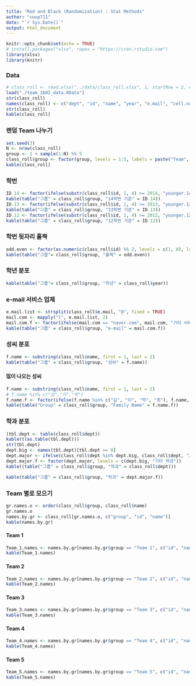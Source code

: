 ```yaml
---
title: "Red and Black (Randomization) : Stat Methods"
author: "coop711"
date: "`r Sys.Date()`"
output: html_document
---
```


```r
knitr::opts_chunk$set(echo = TRUE)
# install.packages("xlsx", repos = "https://cran.rstudio.com")
library(xlsx)
library(knitr)
```

### Data

```r
# class_roll <- read.xlsx("../data/class_roll.xlsx", 1, startRow = 2, endRow = 23, colIndex = c(3:7, 9), colClasses = rep("character", 6), stringsAsFactors = FALSE)
load("./team_1602_data.RData")
str(class_roll)
names(class_roll) <- c("dept", "id", "name", "year", "e.mail", "cell.no")
str(class_roll)
kable(class_roll)
```

### 랜덤 Team 나누기
```r
set.seed(3)
N <- nrow(class_roll)
group <- 1 + sample(1:N) %% 5
class_roll$group <- factor(group, levels = 1:5, labels = paste("Team", 1:5))
kable(class_roll)
```

### 학번

```r
ID.14 <- factor(ifelse(substr(class_roll$id, 1, 4) >= 2014, "younger.14", "older.14"), levels=c("younger.14", "older.14"), labels = c("14학번 이후", "13학번 이전"))
kable(table("그룹" = class_roll$group, "14학번 기준" = ID.14))
ID.13 <- factor(ifelse(substr(class_roll$id, 1, 4) >= 2013, "younger.13", "older.13"), levels=c("younger.13", "older.13"), labels = c("13학번 이후", "12학번 이전"))
kable(table("그룹" = class_roll$group, "13학번 기준" = ID.13))
ID.12 <- factor(ifelse(substr(class_roll$id, 1, 4) >= 2012, "younger.12", "older.12"), levels=c("younger.12", "older.12"), labels = c("12학번 이후", "11학번 이전"))
kable(table("그룹" = class_roll$group, "12학번 기준" = ID.12))
```

### 학번 뒷자리 홀짝

```r
odd.even <- factor(as.numeric(class_roll$id) %% 2, levels = c(1, 0), labels = c("홀", "짝"))
kable(table("그룹"= class_roll$group, "홀짝" = odd.even))
```

### 학년 분포

```r
kable(table("그룹"= class_roll$group, "학년" = class_roll$year))
```

### e-mail 서비스 업체

```r
e.mail.list <- strsplit(class_roll$e.mail, "@", fixed = TRUE)
mail.com <- mapply("[", e.mail.list, 2)
mail.com.f <- factor(ifelse(mail.com == "naver.com", mail.com, "기타 서비스업체"), levels = c("naver.com", "기타 서비스업체"))
kable(table("그룹" = class_roll$group, "e-mail" = mail.com.f))
```

### 성씨 분포

```r
f.name <- substring(class_roll$name, first = 1, last = 1)
kable(table("그룹" = class_roll$group, "성씨" = f.name))
```

#### 많이 나오는 성씨

```r
f.name <- substring(class_roll$name, first = 1, last = 1)
# f.name %in% c("김","이","박")
f.name.f <- factor(ifelse(f.name %in% c("김", "이", "박", "최"), f.name, "기타"), levels = c("김", "이", "박", "최", "기타"))
kable(table("Group" = class_roll$group, "Family Name" = f.name.f))
```


### 학과 분포

```r
(tbl.dept <- table(class_roll$dept))
kable(t(as.table(tbl.dept)))
str(tbl.dept)
dept.big <- names(tbl.dept)[tbl.dept >= 8]
dept.major <- ifelse(class_roll$dept %in% dept.big, class_roll$dept, "기타 학과")
dept.major.f <- factor(dept.major, levels = c(dept.big, "기타 학과"))
kable((table("그룹" = class_roll$group, "학과" = class_roll$dept)))
```

```r
kable(table("그룹" = class_roll$group, "학과" = dept.major.f))
```

### Team 별로 모으기

```r
gr.names.o <- order(class_roll$group, class_roll$name)
gr.names.o
names.by.gr <- class_roll[gr.names.o, c("group", "id", "name")]
kable(names.by.gr)
```

#### Team 1

```r
Team_1.names <- names.by.gr[names.by.gr$group == "Team 1", c("id", "name")]
kable(Team_1.names)
```

#### Team 2

```r
Team_2.names <- names.by.gr[names.by.gr$group == "Team 2", c("id", "name")]
kable(Team_2.names)
```

#### Team 3

```r
Team_3.names <- names.by.gr[names.by.gr$group == "Team 3", c("id", "name")]
kable(Team_3.names)
```

#### Team 4

```r
Team_4.names <- names.by.gr[names.by.gr$group == "Team 4", c("id", "name")]
kable(Team_4.names)
```

#### Team 5

```r
Team_5.names <- names.by.gr[names.by.gr$group == "Team 5", c("id", "name")]
kable(Team_5.names)
```

<!--
```r
save.image("./team_1602_data_out.RData")
```
-->